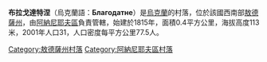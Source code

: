 {{coord|47|38|12|N|29|58|31|E|scale:30000|display=title}}

'''布拉戈達特涅'''（烏克蘭語：'''Благодатне'''）是[[烏克蘭|烏克蘭]]的村落，位於該國西南部[[敖德薩州|敖德薩州]]，由[[阿納尼耶夫區|阿納尼耶夫區]]負責管轄，始建於1815年，面積0.4平方公里，海拔高度113米，2001年人口31，人口密度每平方公里77.5人。

{{DEFAULTSORT:Благодатне}}
[[Category:敖德薩州村落|Category:敖德薩州村落]]
[[Category:阿納尼耶夫區村落|Category:阿納尼耶夫區村落]]


{{Odessa-geo-stub}}